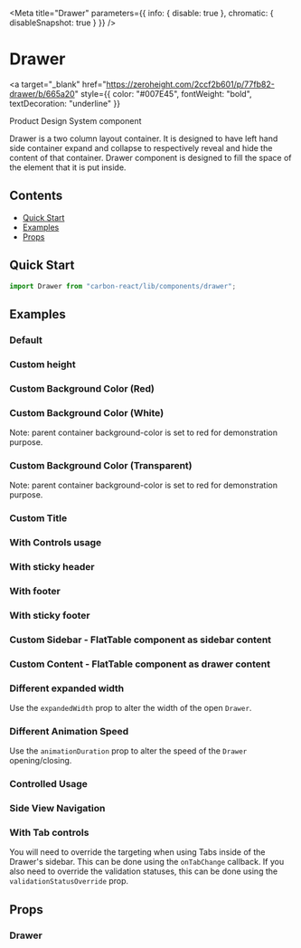 


<Meta
  title="Drawer"
  parameters={{ info: { disable: true }, chromatic: { disableSnapshot: true } }}
/>

# Drawer

<a
  target="_blank"
  href="https://zeroheight.com/2ccf2b601/p/77fb82-drawer/b/665a20"
  style={{ color: "#007E45", fontWeight: "bold", textDecoration: "underline" }}
>
  Product Design System component
</a>

Drawer is a two column layout container.
It is designed to have left hand side container expand and collapse to respectively reveal and hide the content of that container.
Drawer component is designed to fill the space of the element that it is put inside.

## Contents

- [Quick Start](#quick-start)
- [Examples](#examples)
- [Props](#props)

## Quick Start

```javascript
import Drawer from "carbon-react/lib/components/drawer";
```

## Examples

### Default

<Canvas>
  <Story name="default" story={stories.Default} />
</Canvas>

### Custom height

<Canvas>
  <Story name="custom height" story={stories.CustomHeight} />
</Canvas>

### Custom Background Color (Red)

<Canvas>
  <Story name="background color red" story={stories.BackgroundColorRed} />
</Canvas>

### Custom Background Color (White)

Note: parent container background-color is set to red for demonstration purpose.

<Canvas>
  <Story name="background color white" story={stories.BackgroundColorWhite} />
</Canvas>

### Custom Background Color (Transparent)

Note: parent container background-color is set to red for demonstration purpose.

<Canvas>
  <Story
    name="background color transparent"
    story={stories.BackgroundColorTransparent}
  />
</Canvas>

### Custom Title

<Canvas>
  <Story name="title" story={stories.Title} />
</Canvas>

### With Controls usage

<Canvas>
  <Story name="with controls" story={stories.WithControls} />
</Canvas>

### With sticky header

<Canvas>
  <Story name="with sticky header" story={stories.WithStickyHeader} />
</Canvas>

### With footer

<Canvas>
  <Story name="with footer" story={stories.WithFooter} />
</Canvas>

### With sticky footer

<Canvas>
  <Story name="with sticky footer" story={stories.WithStickyFooter} />
</Canvas>

### Custom Sidebar - FlatTable component as sidebar content

<Canvas>
  <Story name="custom sidebar" story={stories.CustomSidebar} />
</Canvas>

### Custom Content - FlatTable component as drawer content

<Canvas>
  <Story name="custom content" story={stories.CustomContent} />
</Canvas>

### Different expanded width

Use the `expandedWidth` prop to alter the width of the open `Drawer`.

<Canvas>
  <Story
    name="different expanded width"
    story={stories.DifferentExpandedWidth}
  />
</Canvas>

### Different Animation Speed

Use the `animationDuration` prop to alter the speed of the `Drawer` opening/closing.

<Canvas>
  <Story
    name="different animation speed"
    story={stories.DifferentAnimationSpeed}
  />
</Canvas>

### Controlled Usage

<Canvas>
  <Story name="controlled" story={stories.Controlled} />
</Canvas>

### Side View Navigation

<Canvas>
  <Story name="side view navigation" story={stories.SideViewNavigation} />
</Canvas>

### With Tab controls

You will need to override the targeting when using Tabs inside of the Drawer's sidebar. This can be done using the
`onTabChange` callback. If you also need to override the validation statuses, this can be done using the
`validationStatusOverride` prop.

<Canvas>
  <Story name="with tab controls" story={stories.WithTabControls} />
</Canvas>

## Props

### Drawer

<ArgsTable of={Drawer} />
